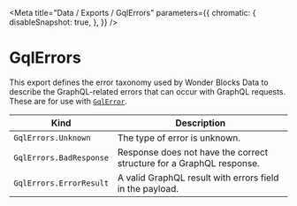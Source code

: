 
<Meta
    title="Data / Exports / GqlErrors"
    parameters={{
        chromatic: {
            disableSnapshot: true,
        },
    }}
/>

# GqlErrors

This export defines the error taxonomy used by Wonder Blocks Data to describe the GraphQL-related errors that can occur with GraphQL requests. These are for use with [`GqlError`](/docs/data-exports-gqlerror--page).

| Kind | Description |
| ---- | ----------- |
| `GqlErrors.Unknown` | The type of error is unknown. |
| `GqlErrors.BadResponse` | Response does not have the correct structure for a GraphQL response. |
| `GqlErrors.ErrorResult` | A valid GraphQL result with errors field in the payload. |
